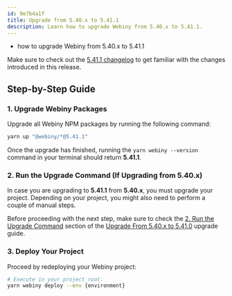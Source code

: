 ```yaml
---
id: 9e7b4a1f
title: Upgrade from 5.40.x to 5.41.1
description: Learn how to upgrade Webiny from 5.40.x to 5.41.1.
---
```



<Alert type="success" title="What you’ll learn">

- how to upgrade Webiny from 5.40.x to 5.41.1

</Alert>

<Alert type="info">

Make sure to check out the [5.41.1 changelog](./changelog) to get familiar with the changes introduced in this release.

</Alert>

## Step-by-Step Guide

### 1. Upgrade Webiny Packages

Upgrade all Webiny NPM packages by running the following command:

```bash
yarn up "@webiny/*@5.41.1"
```

Once the upgrade has finished, running the `yarn webiny --version` command in your terminal should return **5.41.1**.

### 2. Run the Upgrade Command (If Upgrading from 5.40.x)

In case you are upgrading to **5.41.1** from **5.40.x**, you must upgrade your project. Depending on your project, you might also need to perform a couple of manual steps.

Before proceeding with the next step, make sure to check the [2. Run the Upgrade Command](/docs/release-notes/5.41.0/upgrade-guide#2-run-the-upgrade-command) section of the [Upgrade From 5.40.x to 5.41.0](/docs/release-notes/5.41.0/upgrade-guide) upgrade guide.

### 3. Deploy Your Project

Proceed by redeploying your Webiny project:

```bash
# Execute in your project root.
yarn webiny deploy --env {environment}
```

<AdditionalNotes />
